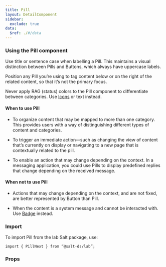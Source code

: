 ```yaml
---
title: Pill
layout: DetailComponent
sidebar:
  exclude: true
data:
  $ref: ./#/data
---
```


### Using the Pill component

Use title or sentence case when labelling a Pill. This maintains a visual distinction between Pills and Buttons, which always have uppercase labels.

Position any Pill you’re using to tag content below or on the right of the related content, so that it’s not the primary focus.

Never apply RAG (status) colors to the Pill component to differentiate between categories. Use [Icons](/salt/components/icon) or text instead.

#### When to use Pill

- To organize content that may be mapped to more than one category. This provides users with a way of distinguishing different types of content and categories.

- To trigger an immediate action—such as changing the view of content that’s currently on display or navigating to a new page that is contextually related to the pill.

- To enable an action that may change depending on the context. In a messaging application, you could use Pills to display predefined replies that change depending on the received message.

#### When not to use Pill

- Actions that may change depending on the context, and are not fixed, are better represented by Button than Pill.

- When the content is a system message and cannot be interacted with. Use [Badge](/salt/components/badge) instead.

### Import

To import Pill from the lab Salt package, use:

```
import { PillNext } from “@salt-ds/lab”;
```

### Props

<PropsTable componentName="PillNext" packageName="lab" />
